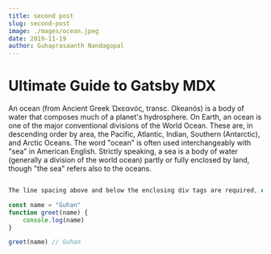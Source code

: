 ```yaml
---
title: second post
slug: second-post
image: ./mages/ocean.jpeg
date: 2019-11-19
author: Guhaprasaanth Nandagopal
---
```



# Ultimate Guide to Gatsby MDX  

<div className="codeBlock">

An ocean (from Ancient Greek Ὠκεανός, transc. Okeanós) is a body of water that composes much of a planet's hydrosphere. On Earth, an ocean is one of the major conventional divisions of the World Ocean. These are, in descending order by area, the Pacific, Atlantic, Indian, Southern (Antarctic), and Arctic Oceans. The word "ocean" is often used interchangeably with "sea" in American English. Strictly speaking, a sea is a body of water (generally a division of the world ocean) partly or fully enclosed by land, though "the sea" refers also to the oceans.

</div>

<Counter />

<div className="codeBlock">

```javascript 

The line spacing above and below the enclosing div tags are required, else it will cause errors

const name = "Guhan"
function greet(name) {
    console.log(name)
}

greet(name) // Guhan
```

</div>